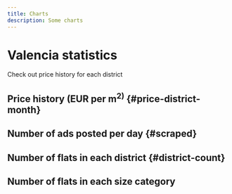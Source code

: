```yaml
---
title: Charts
description: Some charts
---
```




<h1 className="pages--h1">Valencia statistics</h1>
<p className="subtitle">Check out price history for each district</p>

## Price history (EUR per m<sup>2)</sup> {#price-district-month}

<PriceDistrictMonth />

## Number of ads posted per day {#scraped}

<AdsScraped />

## Number of flats in each district {#district-count}

<LocationCountGraph />

## Number of flats in each size category

<SizeCountGraph />